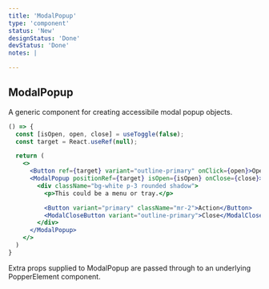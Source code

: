 ```yaml
---
title: 'ModalPopup'
type: 'component'
status: 'New'
designStatus: 'Done'
devStatus: 'Done'
notes: |

---
```





## ModalPopup

A generic component for creating accessibile modal popup objects.

```jsx live
() => {
  const [isOpen, open, close] = useToggle(false);
  const target = React.useRef(null);

  return (
    <>
      <Button ref={target} variant="outline-primary" onClick={open}>Open modal popup</Button>
      <ModalPopup positionRef={target} isOpen={isOpen} onClose={close}>
        <div className="bg-white p-3 rounded shadow">
          <p>This could be a menu or tray.</p>

          <Button variant="primary" className="mr-2">Action</Button>
          <ModalCloseButton variant="outline-primary">Close</ModalCloseButton>
        </div>
      </ModalPopup>
    </>
  )
}
```



Extra props supplied to ModalPopup are passed through to an underlying PopperElement component.

